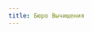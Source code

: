 ```yaml
---
title: Бюро Вычищения
---
```


<Audio fixed src="/menu/guidebook/guilds/purge-bureau/The Heavy - Can't Play Dead.mp3" />

<ButtonCover noZoom title="Бюро Вычищения" src="/menu/guidebook/guilds/purge-bureau/pic.jpg" author="Vladimir Matyukhin" authorHref="https://www.artstation.com/freetime"/>
<BlockquoteBox text attention>
    Бюро Вычищения это международная организация, созданная в Последней Республике Луат при поддержке Адмиралтейства, занимающаяся уничтожением мороков Туманов Руин и исследованием самого феномена.

    По всему миру Бюро занимается вычищением руин от орд мороков и туманов. Но помимо прочего, Бюро занимается разными специальными операциями в интересах Последней Республики и, реже, Адмиралтейства.
</BlockquoteBox>

# Цели и задачи
* **Агенты Чистки** — специальные операции по обнаружению и исследованию Туманов Руин.
* **Гарнизоны Чистки** — оборона особенно уязвимых поселений, предупредительная зачистка новообразовавшихся туманов.
* **Легионы Чистки** — оборона воинских частей Бюро, истребление мороков и зачистка руин.

# Состав
* **Головной агент Бюро Вычищения.** Лидер организации, координирующий действия агентов, гарнизонов и легионов.
* **Агенты Бюро Вычищения.** Разнообразные специалисты, часто маги. Изучают явления туманов, нередко для этого внедряются в другие государства.  
*Иерархия: Агент I Ранга → Агент II Ранга → Агент III Ранга.*
* **Легионеры Бюро Вычищения.** Воины, занимающиеся зачисткой «туманных» областей, обороной пограничных и уязвимых городов и поселений.  
*Иерархия: соотносится с иерархией в армии Последней Республики.*

# Конфронтация 
Бюро Вычищения — прямой конкурент организации *Искра*. В отличие от Искры, Бюро активно применяет магию в исследовании Туманов и борьбе с ними; например, специальные артефакты позволяют начать очищать воздух еще до начала предстоящей битвы.
* Бюро, в отличие от Искры, **в первую очередь занимается зачисткой мороков и уничтожением Туманов**.
* *В неостановимой конкуренции обе организации нередко пытаются друг другу поднасрать.*

# Методы
* **Эдикт вычищения** — особый приказ, направляющий немалочисленные силы с целью зачистки большого «туманного» региона. *Спасение местного населения не в приоритете.*
* **Генеральная уборка** — совместная работа агентов и легионеров Бюро Вычищения с применением множественных магических артефактов, призванная уничтожить туман и его следы на местности.
* **Приманка** - диверсионный приказ призванный привлечь мороков Туманов в конкретное место. Как правило исполняется агентами внедренными в Искру.

# Инструментарий
*Схемы магических артефактов Бюро засекречены.*
* **Револьверные карабины Кратча** — снабженные оптическими прицелами идеальной калибровки, карабины Кратча позволяют приблизиться к мороку чтобы видеть его сердце, не попав при этом в зону его досигаемости.
* **Артефакты фильтрации** — сложные магические устройства, фильтрующие воздух в области. *Основной инструмент приказа «генеральной уборки».*
* **Артефакты аттракции** — сложные магические устройства, притягивающие мороков в область.

# Выход из гильдии
Легионеры Бюро Вычищения могут свободно покинуть гильдию и получить рекомендацию, которая станет сильным аргументом при поступлении на службу практически куда угодно.

Агенты Бюро, как и агенты Госприказа Луата, могут лишь добиться отставки по возрасту или состоянию здоровья, после чего на них накладываются некоторые ограничения, а организация о них никогда забывает.

# Важные персонажи
<CharacterList guildFilter="Бюро"/>
